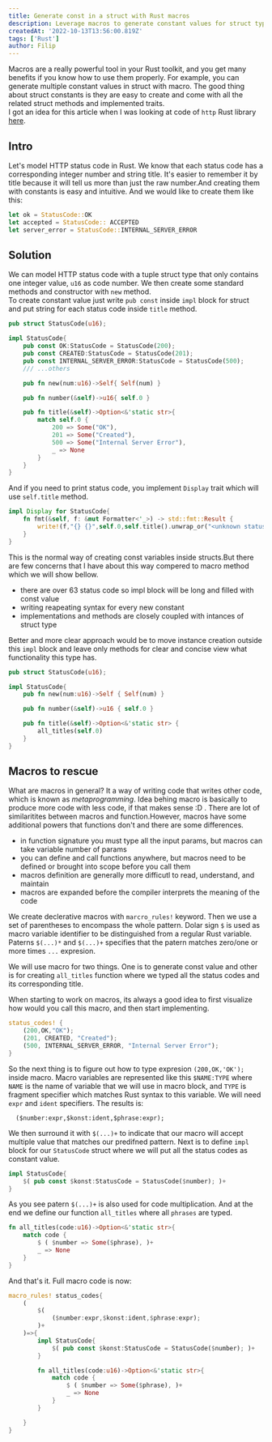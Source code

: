 ```yaml
---
title: Generate const in a struct with Rust macros
description: Leverage macros to generate constant values for struct type
createdAt: '2022-10-13T13:56:00.819Z'
tags: ['Rust']
author: Filip
---
```


Macros are a really powerful tool in your Rust toolkit, and you get many benefits if you know how to use them properly.
For example, you can generate multiple constant values in struct with macro.
The good thing about struct constants is they are easy to create and come with all the related struct methods and implemented traits.\
I got an idea for this article when I was looking at code of `http` Rust library [here](https://github.com/hyperium/http/blob/master/src/status.rs).

## Intro

Let's model HTTP status code in Rust. We know that each status code has a corresponding integer number and string title.
It's easier to remember it by title because it will tell us more than just the raw number.And creating them with constants is easy and intuitive.
And we would like to create them like this:

```rust
let ok = StatusCode::OK
let accepted = StatusCode:: ACCEPTED
let server_error = StatusCode::INTERNAL_SERVER_ERROR
```

## Solution

We can model HTTP status code with a tuple struct type that only contains one integer value, `u16` as code number.
We then create some standard methods and constructor with `new` method.\
To create constant value just write `pub const` inside `impl` block for struct and put string for each status code inside `title` method.

```rust
pub struct StatusCode(u16);

impl StatusCode{
    pub const OK:StatusCode = StatusCode(200);
    pub const CREATED:StatusCode = StatusCode(201);
    pub const INTERNAL_SERVER_ERROR:StatusCode = StatusCode(500);
    /// ...others

    pub fn new(num:u16)->Self{ Self(num) }

    pub fn number(&self)->u16{ self.0 }

    pub fn title(&self)->Option<&'static str>{
        match self.0 {
            200 => Some("OK"),
            201 => Some("Created"),
            500 => Some("Internal Server Error"),
            _ => None
        }
    }
}
```

And if you need to print status code, you implement `Display` trait which will use `self.title` method.

```rust
impl Display for StatusCode{
    fn fmt(&self, f: &mut Formatter<'_>) -> std::fmt::Result {
        write!(f,"{} {}",self.0,self.title().unwrap_or("<unknown status code>"))
    }
}
```

This is the normal way of creating const variables inside structs.But there are few concerns that I have about this way compered to macro method
which we will show bellow.

- there are over 63 status code so impl block will be long and filled with const value
- writing reapeating syntax for every new constant
- implementations and methods are closely coupled with intances of struct type

Better and more clear approach would be to move instance creation outside this `impl` block and
leave only methods for clear and concise view what functionality this type has.

```rust
pub struct StatusCode(u16);

impl StatusCode{
    pub fn new(num:u16)->Self { Self(num) }

    pub fn number(&self)->u16 { self.0 }

    pub fn title(&self)->Option<&'static str> {
        all_titles(self.0)
    }
}
```

## Macros to rescue

What are macros in general? It a way of writing code that writes other code, which is known as _metaprogramming_.
Idea behing macro is basically to produce more code with less code, if that makes sense :D .
There are lot of similaritites between macros and function.However, macros have some additional powers that functions don't and there are some differences.

- in  function signature you must type all the input params, but macros can take variable number of params
- you can define and call functions anywhere, but macros need to be defined or brought into scope before you call them
- macros definition are generally more difficutl to read, understand, and maintain
- macros are expanded before the compiler interprets the meaning of the code

We create declerative macros with `marcro_rules!` keyword. Then we  use a set of parentheses to encompass the whole pattern.
Dolar sign `$` is used as macro variable identifier to be distinguished from a  regular Rust variable.\
Paterns `$(...)*` and `$(...)+` specifies that the patern matches zero/one or more times `...` expresion.

We will use macro for two things. One is to generate const value and other is for creating `all_titles` function where
we typed all the status codes and its corresponding title.


When starting to work on macros, its always a good idea to first visualize how would you call this macro, and then start implementing.

```rust
status_codes! {
    (200,OK,"OK");
    (201, CREATED, "Created");
    (500, INTERNAL_SERVER_ERROR, "Internal Server Error");
}
```

So the next thing is to figure out how to type expresion `(200,OK,'OK');` inside macro.
Macro variables are represented like this `$NAME:TYPE` where `NAME` is the name of variable that we will use in macro block,
and `TYPE` is fragment specifier which matches Rust syntax to this variable. We will need `expr` and `ident` specifiers. The results is:

```
  ($number:expr,$konst:ident,$phrase:expr);
```

We then surround it with `$(...)+` to indicate that our macro will accept multiple value that matches our predifned pattern.
Next is to define `impl` block for our `StatusCode` struct where we will put all the status codes as constant value.

```rust
impl StatusCode{
    $( pub const $konst:StatusCode = StatusCode($number); )+
}
```

As you see patern `$(...)+` is also used for code multiplication.
And at the end we define our function `all_titles` where all `phrases` are typed.


```rust
fn all_titles(code:u16)->Option<&'static str>{
    match code {
        $ ( $number => Some($phrase), )+
        _ => None
    }
}
```

And that's it. Full macro code is now:

```rust
macro_rules! status_codes{
    (
        $(
            ($number:expr,$konst:ident,$phrase:expr);
        )+
    )=>{
        impl StatusCode{
            $( pub const $konst:StatusCode = StatusCode($number); )+
        }

        fn all_titles(code:u16)->Option<&'static str>{
            match code {
                $ ( $number => Some($phrase), )+
                _ => None
            }
        }

    }
}
```
